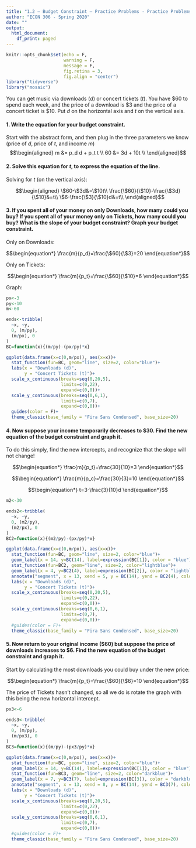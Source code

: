 ```yaml
---
title: "1.2 — Budget Constraint — Practice Problems - Practice Problems (Solutions)"
author: "ECON 306 - Spring 2020"
date: ""
output:
  html_document:
    df_print: paged
---
```


```r
knitr::opts_chunk$set(echo = F,
                      warning = F,
                      message = F,
                      fig.retina = 3,
                      fig.align = "center")
library("tidyverse")
library("mosaic")

```

You can get music via downloads ($d$) or concert tickets ($t$). You have $60 to spend each week, and the price of a download is $3 and the price of a concert ticket is $10. Put $d$ on the horizontal axis and $t$ on the vertical axis.

#### 1. Write the equation for your budget constraint.

Start with the abstract form, and then plug in the three parameters we know (price of $d$, price of $t$, and income $m)$
$$\begin{aligned}
m &= p_d d + p_t t \\
60 &= 3d + 10t \\
\end{aligned}$$

#### 2. Solve this equation for $t$, to express the equation of the line.

Solving for $t$ (on the vertical axis):

$$\begin{aligned}
\$60-\$3d&=\$10t\\
	\frac{\$60}{\$10}-\frac{\$3d}{\$10}&=t\\
	\$6-\frac{\$3}{\$10}d&=t\\
\end{aligned}$$
	
#### 3. If you spent all of your money on only Downloads, how many could you buy? If you spent all of your money only on Tickets, how many could you buy? What is the slope of your budget constraint? Graph your budget constraint.

Only on Downloads: 

$$\begin{equation*}
	\frac{m}{p_d}=\frac{\$60}{\$3}=20	
	\end{equation*}$$

Only on Tickets:

$$\begin{equation*}
	\frac{m}{p_t}=\frac{\$60}{\$10}=6	
	\end{equation*}$$

Graph:

```r
px<-3
py<-10
m<-60

ends<-tribble(
  ~x, ~y,
  0, (m/py),
  (m/px), 0
)
BC=function(x){(m/py)-(px/py)*x}
```

```r
ggplot(data.frame(x=c(0,m/px)), aes(x=x))+
  stat_function(fun=BC, geom="line", size=2, color="blue")+
  labs(x = "Downloads (d)",
       y = "Concert Tickets (t)")+
  scale_x_continuous(breaks=seq(0,20,5),
                     limits=c(0,22),
                     expand=c(0,0))+
  scale_y_continuous(breaks=seq(0,6,1),
                     limits=c(0,7),
                     expand=c(0,0))+
  guides(color = F)+
  theme_classic(base_family = "Fira Sans Condensed", base_size=20)
```

#### 4. Now suppose your income temporarily decreases to $30. Find the new equation of the budget constraint and graph it.

To do this simply, find the new intercepts, and recognize that the slope will not change! 

$$\begin{equation*}
\frac{m}{p_t}=\frac{30}{10}=3 
\end{equation*}$$

$$\begin{equation*}
\frac{m}{p_c}=\frac{30}{3}=10	
\end{equation*}$$

$$\begin{equation*}
t=3-\frac{3}{10}d	
\end{equation*}$$


```r
m2<-30

ends2<-tribble(
  ~x, ~y,
  0, (m2/py),
  (m2/px), 0
)
BC2=function(x){(m2/py)-(px/py)*x}
```

```r
ggplot(data.frame(x=c(0,m/px)), aes(x=x))+
  stat_function(fun=BC, geom="line", size=2, color="blue")+
  geom_label(x = 14, y=BC(14), label=expression(BC[1]), color = "blue")+
  stat_function(fun=BC2, geom="line", size=2, color="lightblue")+
  geom_label(x = 4, y=BC2(4), label=expression(BC[2]), color = "lightblue")+
  annotate("segment", x = 13, xend = 5, y = BC(14), yend = BC2(4), colour = "black", size=2, alpha=1, arrow=arrow(length=unit(0.5,"cm"), ends="last", type="closed"))+
  labs(x = "Downloads (d)",
       y = "Concert Tickets (t)")+
  scale_x_continuous(breaks=seq(0,20,5),
                     limits=c(0,22),
                     expand=c(0,0))+
  scale_y_continuous(breaks=seq(0,6,1),
                     limits=c(0,7),
                     expand=c(0,0))+
  #guides(color = F)+
  theme_classic(base_family = "Fira Sans Condensed", base_size=20)
```

#### 5. Now return to your original income ($60) but suppose the price of downloads increases to $6. Find the new equation of the budget constraint and graph it.

Start by calculating the most downloads you could buy under the new price:

$$\begin{equation*}
	\frac{m}{p_t}=\frac{\$60}{\$6}=10	
	\end{equation*}$$

The price of Tickets hasn't changed, so all we do is rotate the graph with this being the new horizontal intercept.

```r
px3<-6

ends3<-tribble(
  ~x, ~y,
  0, (m/py),
  (m/px3), 0
)
BC3=function(x){(m/py)-(px3/py)*x}
```

```r
ggplot(data.frame(x=c(0,m/px)), aes(x=x))+
  stat_function(fun=BC, geom="line", size=2, color="blue")+
  geom_label(x = 14, y=BC(14), label=expression(BC[1]), color = "blue")+
  stat_function(fun=BC3, geom="line", size=2, color="darkblue")+
  geom_label(x = 7, y=BC3(7), label=expression(BC[3]), color = "darkblue")+
  annotate("segment", x = 13, xend = 8, y = BC(14), yend = BC3(7), colour = "black", size=2, alpha=1, arrow=arrow(length=unit(0.5,"cm"), ends="last", type="closed"))+
  labs(x = "Downloads (d)",
       y = "Concert Tickets (t)")+
  scale_x_continuous(breaks=seq(0,20,5),
                     limits=c(0,22),
                     expand=c(0,0))+
  scale_y_continuous(breaks=seq(0,6,1),
                     limits=c(0,7),
                     expand=c(0,0))+
  #guides(color = F)+
  theme_classic(base_family = "Fira Sans Condensed", base_size=20)
```
